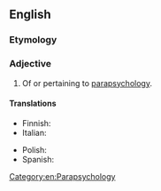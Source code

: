 ==English==

===Etymology===
{{prefix|en|para|psychological}}

===Adjective===
{{en-adj|-}}

# Of or pertaining to [[parapsychology]].

====Translations====
{{trans-top|of or pertaining to parapsychology}}
* Finnish: {{t|fi|parapsykologinen}}
* Italian: {{t|it|parapsicologico|m}}
{{trans-mid}}
* Polish: {{t+|pl|parapsychologiczny|m}}
* Spanish: {{t+|es|parapsicológico|m}}
{{trans-bottom}}

[[Category:en:Parapsychology]]